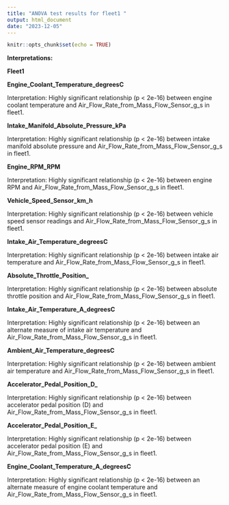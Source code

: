 ```yaml
---
title: "ANOVA test results for fleet1 "
output: html_document
date: "2023-12-05"
---
```


```r
knitr::opts_chunk$set(echo = TRUE)
```


**Interpretations:**

**Fleet1**

**Engine_Coolant_Temperature_degreesC**

Interpretation: Highly significant relationship (p < 2e-16) between engine coolant temperature and Air_Flow_Rate_from_Mass_Flow_Sensor_g_s in fleet1.

**Intake_Manifold_Absolute_Pressure_kPa**

Interpretation: Highly significant relationship (p < 2e-16) between intake manifold absolute pressure and Air_Flow_Rate_from_Mass_Flow_Sensor_g_s in fleet1.

**Engine_RPM_RPM**

Interpretation: Highly significant relationship (p < 2e-16) between engine RPM and Air_Flow_Rate_from_Mass_Flow_Sensor_g_s in fleet1. 

**Vehicle_Speed_Sensor_km_h**

Interpretation: Highly significant relationship (p < 2e-16) between vehicle speed sensor readings and Air_Flow_Rate_from_Mass_Flow_Sensor_g_s in fleet1.

**Intake_Air_Temperature_degreesC**

Interpretation: Highly significant relationship (p < 2e-16) between intake air temperature and Air_Flow_Rate_from_Mass_Flow_Sensor_g_s in fleet1. 

**Absolute_Throttle_Position_**

Interpretation: Highly significant relationship (p < 2e-16) between absolute throttle position and Air_Flow_Rate_from_Mass_Flow_Sensor_g_s in fleet1. 

**Intake_Air_Temperature_A_degreesC**

Interpretation: Highly significant relationship (p < 2e-16) between an alternate measure of intake air temperature and Air_Flow_Rate_from_Mass_Flow_Sensor_g_s in fleet1. 

**Ambient_Air_Temperature_degreesC**

Interpretation: Highly significant relationship (p < 2e-16) between ambient air temperature and Air_Flow_Rate_from_Mass_Flow_Sensor_g_s in fleet1. 

**Accelerator_Pedal_Position_D_**

Interpretation: Highly significant relationship (p < 2e-16) between accelerator pedal position (D) and Air_Flow_Rate_from_Mass_Flow_Sensor_g_s in fleet1. 

**Accelerator_Pedal_Position_E_**

Interpretation: Highly significant relationship (p < 2e-16) between accelerator pedal position (E) and Air_Flow_Rate_from_Mass_Flow_Sensor_g_s in fleet1. 

**Engine_Coolant_Temperature_A_degreesC**

Interpretation: Highly significant relationship (p < 2e-16) between an alternate measure of engine coolant temperature and Air_Flow_Rate_from_Mass_Flow_Sensor_g_s in fleet1. 



